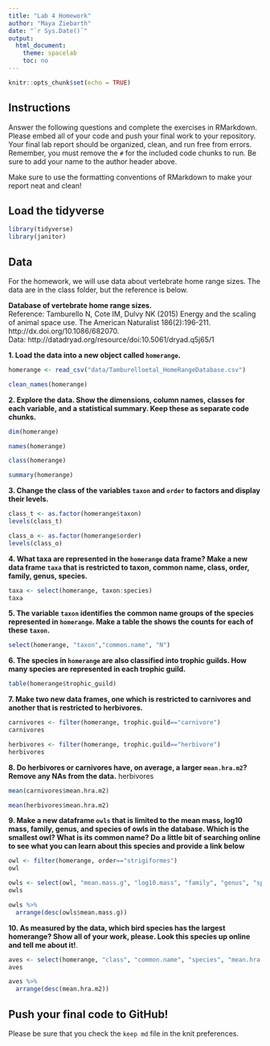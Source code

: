 ```yaml
---
title: "Lab 4 Homework"
author: "Maya Ziebarth"
date: "`r Sys.Date()`"
output:
  html_document:
    theme: spacelab
    toc: no
---
```


```r
knitr::opts_chunk$set(echo = TRUE)
```

## Instructions
Answer the following questions and complete the exercises in RMarkdown. Please embed all of your code and push your final work to your repository. Your final lab report should be organized, clean, and run free from errors. Remember, you must remove the `#` for the included code chunks to run. Be sure to add your name to the author header above.  

Make sure to use the formatting conventions of RMarkdown to make your report neat and clean!  

## Load the tidyverse
```r
library(tidyverse)
library(janitor)
```

## Data
For the homework, we will use data about vertebrate home range sizes. The data are in the class folder, but the reference is below.  

**Database of vertebrate home range sizes.**  
Reference: Tamburello N, Cote IM, Dulvy NK (2015) Energy and the scaling of animal space use. The American Naturalist 186(2):196-211. http://dx.doi.org/10.1086/682070.  
Data: http://datadryad.org/resource/doi:10.5061/dryad.q5j65/1  

**1. Load the data into a new object called `homerange`.**
```r
homerange <- read_csv("data/Tamburelloetal_HomeRangeDatabase.csv")
```


```r
clean_names(homerange)
```


**2. Explore the data. Show the dimensions, column names, classes for each variable, and a statistical summary. Keep these as separate code chunks.**  
```r
dim(homerange)
```

```r
names(homerange)
```

```r
class(homerange)
```

```r
summary(homerange)
```



**3. Change the class of the variables `taxon` and `order` to factors and display their levels.**  
```r
class_t <- as.factor(homerange$taxon)
levels(class_t)
```

```r
class_o <- as.factor(homerange$order)
levels(class_o)
```


**4. What taxa are represented in the `homerange` data frame? Make a new data frame `taxa` that is restricted to taxon, common name, class, order, family, genus, species.**  
```r
taxa <- select(homerange, taxon:species)
taxa
```

**5. The variable `taxon` identifies the common name groups of the species represented in `homerange`. Make a table the shows the counts for each of these `taxon`.**  
```r
select(homerange, "taxon","common.name", "N")
```

**6. The species in `homerange` are also classified into trophic guilds. How many species are represented in each trophic guild.**  
```r
table(homerange$trophic_guild)
```





**7. Make two new data frames, one which is restricted to carnivores and another that is restricted to herbivores.**  
```r
carnivores <- filter(homerange, trophic.guild=="carnivore")
carnivores
```

```r
herbivores <- filter(homerange, trophic.guild=="herbivore")
herbivores
```


**8. Do herbivores or carnivores have, on average, a larger `mean.hra.m2`? Remove any NAs from the data.**
herbivores 
```r
mean(carnivores$mean.hra.m2)
```

```r
mean(herbivores$mean.hra.m2)
```

**9. Make a new dataframe `owls` that is limited to the mean mass, log10 mass, family, genus, and species of owls in the database. Which is the smallest owl? What is its common name? Do a little bit of searching online to see what you can learn about this species and provide a link below** 
```r
owl <- filter(homerange, order=="strigiformes")
owl
```


```r
owls <- select(owl, "mean.mass.g", "log10.mass", "family", "genus", "species", "common.name")
owls
```

```r
owls %>% 
  arrange(desc(owls$mean.mass.g))
```


**10. As measured by the data, which bird species has the largest homerange? Show all of your work, please. Look this species up online and tell me about it!**.  
```r
aves <- select(homerange, "class", "common.name", "species", "mean.hra.m2")
aves
```


```r
aves %>% 
  arrange(desc(mean.hra.m2))
```

## Push your final code to GitHub!
Please be sure that you check the `keep md` file in the knit preferences.   